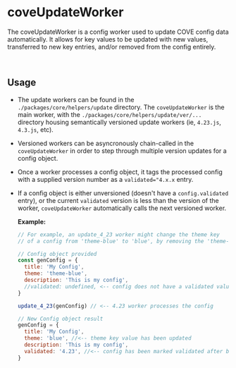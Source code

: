 
<Meta
  title="Helpers/coveUpdateWorker"
/>

# coveUpdateWorker
The coveUpdateWorker is a config worker used to update COVE config data automatically. It allows for key values to be updated with new values, transferred to new key entries, and/or removed from the config entirely.

&nbsp;
## Usage
- The update workers can be found in the `./packages/core/helpers/update` directory. The `coveUpdateWorker` is the main worker, with the `./packages/core/helpers/update/ver/...` directory housing semantically versioned update workers (ie, `4.23.js`, `4.3.js`, etc).
- Versioned workers can be asyncronously chain-called in the `coveUpdateWorker` in order to step through multiple version updates for a config object.
- Once a worker processes a config object, it tags the processed config with a supplied version number as a `validated="4.x.x` entry.
- If a config object is either unversioned (doesn't have a `config.validated` entry), or the current `validated` version is less than the version of the worker, `coveUpdateWorker` automatically calls the next versioned worker.

  **Example:**
  ```js
  // For example, an update_4_23 worker might change the theme key
  // of a config from 'theme-blue' to 'blue', by removing the 'theme-' prefix:

  // Config object provided
  const genConfig = {
    title: 'My Config',
    theme: 'theme-blue',
    description: 'This is my config',
    //validated: undefined, <-- config does not have a validated value, so an entry will be set by the 4.23 worker
  }

  update_4_23(genConfig) // <-- 4.23 worker processes the config

  // New Config object result
  genConfig = {
    title: 'My Config',
    theme: 'blue', //<-- theme key value has been updated
    description: 'This is my config',
    validated: '4.23', //<-- config has been marked validated after being processed by the 4.23 worker
  }
  ```

